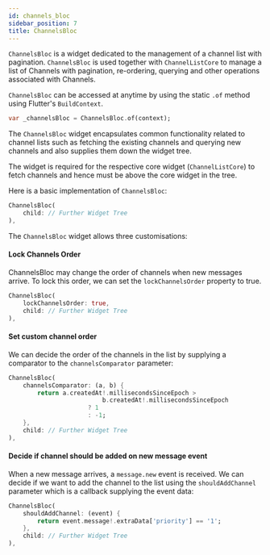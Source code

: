```yaml
---
id: channels_bloc
sidebar_position: 7
title: ChannelsBloc
---
```


`ChannelsBloc` is a widget dedicated to the management of a channel list with pagination.
`ChannelsBloc` is used together with `ChannelListCore` to manage a list of
Channels with pagination, re-ordering, querying and other operations
associated with Channels.

`ChannelsBloc` can be accessed at anytime by using the static `.of` method
using Flutter's `BuildContext`.

```dart
var _channelsBloc = ChannelsBloc.of(context);
```

The `ChannelsBloc` widget encapsulates common functionality related to channel lists such as fetching
the existing channels and querying new channels and also supplies them down the widget tree.

The widget is required for the respective core widget (`ChannelListCore`) to fetch channels and hence
must be above the core widget in the tree.

Here is a basic implementation of `ChannelsBloc`:

```dart
ChannelsBloc(
    child: // Further Widget Tree
),
```

The `ChannelsBloc` widget allows three customisations:

#### Lock Channels Order

ChannelsBloc may change the order of channels when new messages arrive. To lock this order, we can
set the `lockChannelsOrder` property to true.

```dart
ChannelsBloc(
    lockChannelsOrder: true,
    child: // Further Widget Tree
),
```

#### Set custom channel order

We can decide the order of the channels in the list by supplying a comparator to the `channelsComparator`
parameter:

```dart
ChannelsBloc(
    channelsComparator: (a, b) {
        return a.createdAt!.millisecondsSinceEpoch >
                          b.createdAt!.millisecondsSinceEpoch
                      ? 1
                      : -1;
    },
    child: // Further Widget Tree
),
```

#### Decide if channel should be added on new message event

When a new message arrives, a `message.new` event is received. We can decide if we want to add the channel
to the list using the `shouldAddChannel` parameter which is a callback supplying the event data:

```dart
ChannelsBloc(
    shouldAddChannel: (event) {
        return event.message!.extraData['priority'] == '1';
    },
    child: // Further Widget Tree
),
```